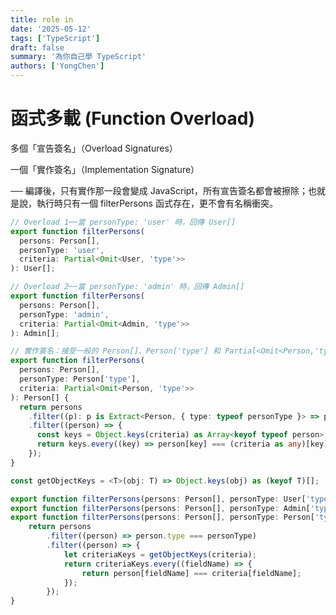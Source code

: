 ```yaml
---
title: role in 
date: '2025-05-12'
tags: ['TypeScript']  
draft: false
summary: '為你自己學 TypeScript'
authors: ['YongChen']
---
```


# 函式多載 (Function Overload)
多個「宣告簽名」（Overload Signatures）

一個「實作簽名」（Implementation Signature）

── 編譯後，只有實作那一段會變成 JavaScript，所有宣告簽名都會被擦除；也就是說，執行時只有一個 filterPersons 函式存在，更不會有名稱衝突。


```typescript
// Overload 1──當 personType: 'user' 時，回傳 User[]
export function filterPersons(
  persons: Person[],
  personType: 'user',
  criteria: Partial<Omit<User, 'type'>>
): User[];

// Overload 2──當 personType: 'admin' 時，回傳 Admin[]
export function filterPersons(
  persons: Person[],
  personType: 'admin',
  criteria: Partial<Omit<Admin, 'type'>>
): Admin[];

// 實作簽名：接受一般的 Person[]、Person['type'] 和 Partial<Omit<Person,'type'>>
export function filterPersons(
  persons: Person[],
  personType: Person['type'],
  criteria: Partial<Omit<Person, 'type'>>
): Person[] {
  return persons
    .filter((p): p is Extract<Person, { type: typeof personType }> => p.type === personType)
    .filter((person) => {
      const keys = Object.keys(criteria) as Array<keyof typeof person>;
      return keys.every((key) => person[key] === (criteria as any)[key]);
    });
}
```


```typescript
const getObjectKeys = <T>(obj: T) => Object.keys(obj) as (keyof T)[];

export function filterPersons(persons: Person[], personType: User['type'], criteria: Partial<Omit<User, 'type'>>): User[];
export function filterPersons(persons: Person[], personType: Admin['type'], criteria: Partial<Omit<Admin, 'type'>>): Admin[];
export function filterPersons(persons: Person[], personType: Person['type'], criteria: Partial<Person>): Person[] {
    return persons
        .filter((person) => person.type === personType)
        .filter((person) => {
            let criteriaKeys = getObjectKeys(criteria);
            return criteriaKeys.every((fieldName) => {
                return person[fieldName] === criteria[fieldName];
            });
        });
}

```
